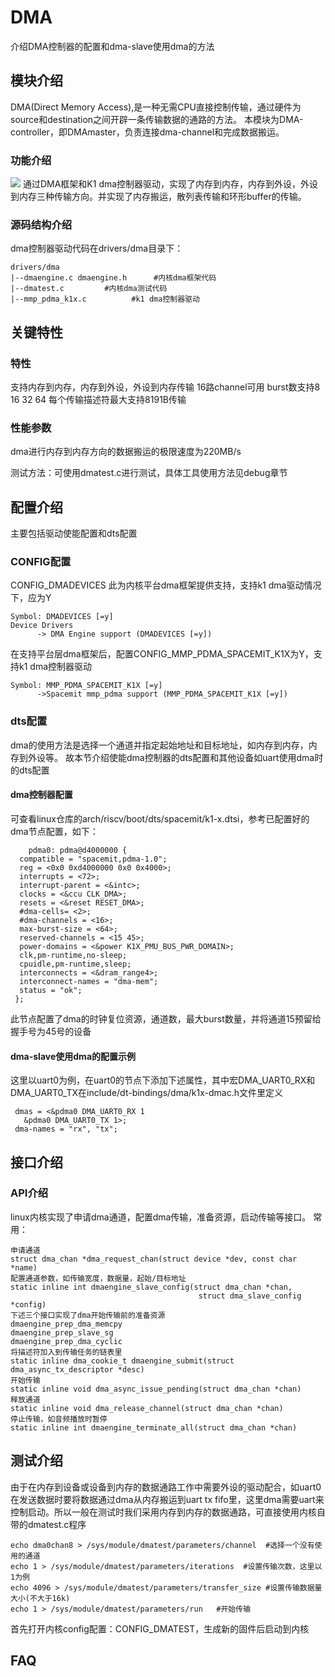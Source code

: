 # DMA

介绍DMA控制器的配置和dma-slave使用dma的方法

## 模块介绍  

DMA(Direct Memory Access),是一种无需CPU直接控制传输，通过硬件为source和destination之间开辟一条传输数据的通路的方法。
本模块为DMA-controller，即DMAmaster，负责连接dma-channel和完成数据搬运。

### 功能介绍  

![](static/dma.JPEG)
通过DMA框架和K1 dma控制器驱动，实现了内存到内存，内存到外设，外设到内存三种传输方向。并实现了内存搬运，散列表传输和环形buffer的传输。

### 源码结构介绍

dma控制器驱动代码在drivers/dma目录下：  

```  
drivers/dma  
|--dmaengine.c dmaengine.h      #内核dma框架代码
|--dmatest.c         #内核dma测试代码
|--mmp_pdma_k1x.c          #k1 dma控制器驱动  
```  

## 关键特性  

### 特性

支持内存到内存，内存到外设，外设到内存传输
16路channel可用
burst数支持8 16 32 64
每个传输描述符最大支持8191B传输

### 性能参数

dma进行内存到内存方向的数据搬运的极限速度为220MB/s

测试方法：可使用dmatest.c进行测试，具体工具使用方法见debug章节

## 配置介绍

主要包括驱动使能配置和dts配置

### CONFIG配置

CONFIG_DMADEVICES
此为内核平台dma框架提供支持，支持k1 dma驱动情况下，应为Y

```
Symbol: DMADEVICES [=y]
Device Drivers
      -> DMA Engine support (DMADEVICES [=y])
```

在支持平台层dma框架后，配置CONFIG_MMP_PDMA_SPACEMIT_K1X为Y，支持k1 dma控制器驱动

```
Symbol: MMP_PDMA_SPACEMIT_K1X [=y]
      ->Spacemit mmp_pdma support (MMP_PDMA_SPACEMIT_K1X [=y])
```

### dts配置

dma的使用方法是选择一个通道并指定起始地址和目标地址，如内存到内存，内存到外设等。
故本节介绍使能dma控制器的dts配置和其他设备如uart使用dma时的dts配置

#### dma控制器配置

可查看linux仓库的arch/riscv/boot/dts/spacemit/k1-x.dtsi，参考已配置好的dma节点配置，如下：

```dts
    pdma0: pdma@d4000000 {
  compatible = "spacemit,pdma-1.0";
  reg = <0x0 0xd4000000 0x0 0x4000>;
  interrupts = <72>;
  interrupt-parent = <&intc>;
  clocks = <&ccu CLK_DMA>;
  resets = <&reset RESET_DMA>;
  #dma-cells= <2>;
  #dma-channels = <16>;
  max-burst-size = <64>;
  reserved-channels = <15 45>;
  power-domains = <&power K1X_PMU_BUS_PWR_DOMAIN>;
  clk,pm-runtime,no-sleep;
  cpuidle,pm-runtime,sleep;
  interconnects = <&dram_range4>;
  interconnect-names = "dma-mem";
  status = "ok";
 };
```

此节点配置了dma的时钟复位资源，通道数，最大burst数量，并将通道15预留给握手号为45号的设备

#### dma-slave使用dma的配置示例

这里以uart0为例，在uart0的节点下添加下述属性，其中宏DMA_UART0_RX和DMA_UART0_TX在include/dt-bindings/dma/k1x-dmac.h文件里定义

```dts
 dmas = <&pdma0 DMA_UART0_RX 1
   &pdma0 DMA_UART0_TX 1>;
 dma-names = "rx", "tx";
```

## 接口介绍

### API介绍

linux内核实现了申请dma通道，配置dma传输，准备资源，启动传输等接口。
常用：

```
申请通道
struct dma_chan *dma_request_chan(struct device *dev, const char *name)
配置通道参数，如传输宽度，数据量，起始/目标地址
static inline int dmaengine_slave_config(struct dma_chan *chan,
                                          struct dma_slave_config *config)
下述三个接口实现了dma开始传输前的准备资源
dmaengine_prep_dma_memcpy
dmaengine_prep_slave_sg
dmaengine_prep_dma_cyclic
将描述符加入到传输任务的链表里
static inline dma_cookie_t dmaengine_submit(struct dma_async_tx_descriptor *desc)
开始传输
static inline void dma_async_issue_pending(struct dma_chan *chan)
释放通道
static inline void dma_release_channel(struct dma_chan *chan)
停止传输，如音频播放时暂停
static inline int dmaengine_terminate_all(struct dma_chan *chan)
```

## 测试介绍

由于在内存到设备或设备到内存的数据通路工作中需要外设的驱动配合，如uart0在发送数据时要将数据通过dma从内存搬运到uart tx fifo里，这里dma需要uart来控制启动。所以一般在测试时我们采用内存到内存的数据通路，可直接使用内核自带的dmatest.c程序

```
echo dma0chan8 > /sys/module/dmatest/parameters/channel  #选择一个没有使用的通道
echo 1 > /sys/module/dmatest/parameters/iterations  #设置传输次数，这里以1为例
echo 4096 > /sys/module/dmatest/parameters/transfer_size #设置传输数据量大小(不大于16k)
echo 1 > /sys/module/dmatest/parameters/run   #开始传输
```

首先打开内核config配置：CONFIG_DMATEST，生成新的固件后启动到内核

## FAQ
